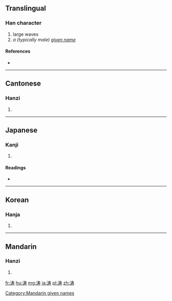 {{also|濤}}
==Translingual==

===Han character===
{{Han char|rn=85|rad=水|as=07|sn=10|four=|canj=水手大戈 (EQKI)}}

# large waves
# ''a (typically male) [[given name]]''

====References====
* {{Han ref|kx=0627.311|hdz=31618.110|uh=6D9B|ud=28059}}

----

==Cantonese==

===Hanzi===
{{yue-hanzi|jyut=|y=tou4|tra=濤}}

# {{defn|lang=yue|sort=水07}}

----

==Japanese==

===Kanji===
{{ja-kanji|grade=|rs=水07}}

# {{defn|lang=ja|sort=水07}}

====Readings====
* {{ja-readings|on=[[とう]] (tō)|kun=[[なみ]] (nami)}}

----

==Korean==

===Hanja===
{{ko-hanja|hangeul=도|eumhun=물결|rv=|mr=|y=}}

# {{defn|lang=ko|sort=水07}}

----

==Mandarin==

===Hanzi===
{{cmn-hanzi|tra=濤|pin=[[tāo]] ([[tao1]]), [[Tāo]] ([[Tao1]])|wg=t'ao<sup>1</sup>, T'ao<sup>1</sup>}}

# {{defn|lang=cmn|sort=水07}}

[[Category:Mandarin given names]]

[[fr:涛]]
[[hu:涛]]
[[mg:涛]]
[[ja:涛]]
[[pl:涛]]
[[zh:涛]]